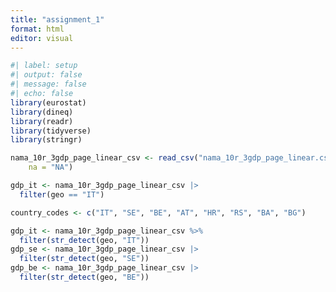 ```yaml
---
title: "assignment_1"
format: html
editor: visual
---
```


```r
#| label: setup
#| output: false
#| message: false
#| echo: false
library(eurostat)
library(dineq)
library(readr)
library(tidyverse)
library(stringr)

```

```r
nama_10r_3gdp_page_linear_csv <- read_csv("nama_10r_3gdp_page_linear.csv.gz", 
    na = "NA")

```

```r
gdp_it <- nama_10r_3gdp_page_linear_csv |> 
  filter(geo == "IT")


```

```r
country_codes <- c("IT", "SE", "BE", "AT", "HR", "RS", "BA", "BG")
```

```r
gdp_it <- nama_10r_3gdp_page_linear_csv %>%
  filter(str_detect(geo, "IT"))
gdp_se <- nama_10r_3gdp_page_linear_csv |> 
  filter(str_detect(geo, "SE"))
gdp_be <- nama_10r_3gdp_page_linear_csv |> 
  filter(str_detect(geo, "BE"))

```
